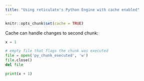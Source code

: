 ```yaml
---
title: "Using reticulate's Python Engine with cache enabled"
---
```


```r
knitr::opts_chunk$set(cache = TRUE)
```

Cache can handle changes to second chunk:

```python
x = 1

# empty file that flags the chunk was executed
file = open('py_chunk_executed', 'w')
file.close()
del file
```

```python
print(x + 1)
```
